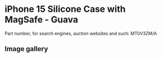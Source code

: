 
# iPhone 15 Silicone Case with MagSafe - Guava

Part number, for search engines, auction websites and such: MT0V3ZM/A

## Image gallery

<div style={{ width: "768px" }}>
  <GalleryComponent
    images={[
      {
        original: "/everysource/MT0V3.webp",
        thumbnail: "/everypreview/MT0V3.webp",
      },
      {
        original: "/everysource/MT0V3_AV1.webp",
        thumbnail: "/everypreview/MT0V3_AV1.webp",
      },
      {
        original: "/everysource/MT0V3_AV2.webp",
        thumbnail: "/everypreview/MT0V3_AV2.webp",
      },
      {
        original: "/everysource/MT0V3_AV3.webp",
        thumbnail: "/everypreview/MT0V3_AV3.webp",
      },
      {
        original: "/everysource/MT0V3_AV4.webp",
        thumbnail: "/everypreview/MT0V3_AV4.webp",
      },
      {
        original: "/everysource/MT0V3_AV5.webp",
        thumbnail: "/everypreview/MT0V3_AV5.webp",
      },
      {
        original: "/everysource/MT0V3_AV6.webp",
        thumbnail: "/everypreview/MT0V3_AV6.webp",
      }
    ]}
  />
</div>